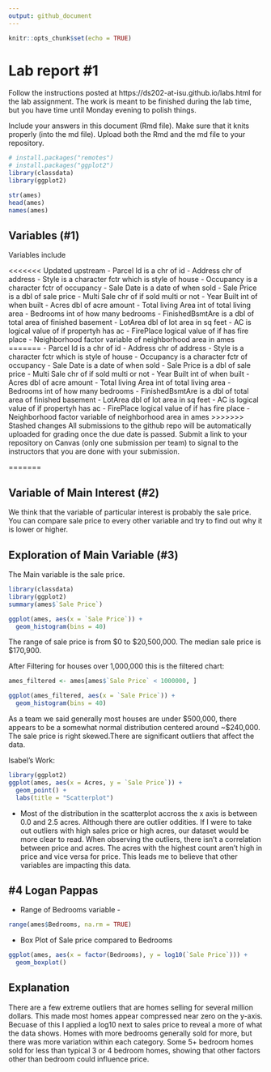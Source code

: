 ```yaml
---
output: github_document
---
```


<!-- README.md is generated from README.Rmd. Please edit the README.Rmd file -->


```r
knitr::opts_chunk$set(echo = TRUE)
```

# Lab report #1




Follow the instructions posted at https://ds202-at-isu.github.io/labs.html for the lab assignment. The work is meant to be finished during the lab time, but you have time until Monday evening to polish things.

Include your answers in this document (Rmd file). Make sure that it knits properly (into the md file). Upload both the Rmd and the md file to your repository.  

```r
# install.packages("remotes")
# install.packages("ggplot2")
library(classdata)
library(ggplot2)

str(ames)
head(ames)
names(ames)
```
## Variables (#1)
Variables include

<<<<<<< Updated upstream
- Parcel Id is a chr of id
- Address chr of address
- Style is a character fctr which is style of house
- Occupancy is a character fctr of occupancy
- Sale Date is a date of when sold
- Sale Price is a dbl of sale price
- Multi Sale chr of if sold multi or not
- Year Built int of when built
- Acres dbl of acre amount
- Total living Area int of total living area
- Bedrooms int of how many bedrooms
- FinishedBsmtAre is a dbl of total area of finished basement
- LotArea dbl of lot area in sq feet
- AC is logical value of if propertyh has ac
- FirePlace logical value of if has fire place
- Neighborhood factor variable of neighborhood area in ames
=======
 - Parcel Id is a chr of id
 - Address chr of address
 - Style is a character fctr which is style of house
 - Occupancy is a character fctr of occupancy
 - Sale Date is a date of when sold
 - Sale Price is a dbl of sale price
 - Multi Sale chr of if sold multi or not
 - Year Built int of when built
 - Acres dbl of acre amount
 - Total living Area int of total living area
 - Bedrooms int of how many bedrooms
 - FinishedBsmtAre is a dbl of total area of finished basement
 - LotArea dbl of lot area in sq feet
 - AC is logical value of if propertyh has ac
 - FirePlace logical value of if has fire place
 - Neighborhood factor variable of neighborhood area in ames
>>>>>>> Stashed changes
All submissions to the github repo will be automatically uploaded for grading once the due date is passed.
Submit a link to your repository on Canvas (only one submission per team) to signal to the instructors that you are done with your submission.

=======

## Variable of Main Interest (#2)

We think that the variable of particular interest is probably the sale price. You can compare sale price to every other variable and try to find out why it is lower or higher.



## Exploration of Main Variable (#3)

The Main variable is the sale price. 


```r
library(classdata)
library(ggplot2)
summary(ames$`Sale Price`)

ggplot(ames, aes(x = `Sale Price`)) +
  geom_histogram(bins = 40)

```
The range of sale price is from \$0 to \$20,500,000. The median sale price is $170,900.


After Filtering for houses over 1,000,000 this is the filtered chart:


```r

ames_filtered <- ames[ames$`Sale Price` < 1000000, ]

ggplot(ames_filtered, aes(x = `Sale Price`)) +
  geom_histogram(bins = 40)

```

As a team we said generally most houses are under \$500,000, there appears to be a somewhat normal distribution centered around ~\$240,000. The sale price is right skewed.There are significant outliers that affect the data.




Isabel's Work:
```r
library(ggplot2)
ggplot(ames, aes(x = Acres, y = `Sale Price`)) +
  geom_point() +
  labs(title = "Scatterplot")
```

- Most of the distribution in the scatterplot accross the x axis is between 0.0 and 2.5 acres. Although there are outlier oddities. If I were to take out outliers with high sales price or high acres, our dataset would be more clear to read. When observing the outliers, there isn't a correlation between price and acres. The acres with the highest count aren't high in price and vice versa for price. This leads me to believe that other variables are impacting this data.

## #4 Logan Pappas

- Range of Bedrooms variable -
```r
range(ames$Bedrooms, na.rm = TRUE)
```
- Box Plot of Sale price compared to Bedrooms
```r
ggplot(ames, aes(x = factor(Bedrooms), y = log10(`Sale Price`))) +
  geom_boxplot()

```

## Explanation

There are a few extreme outliers that are homes selling for several million dollars. This made most homes appear compressed near zero on the y-axis. Becuase of this I applied a log10 next to sales price to reveal a more of what the data shows. Homes with more bedrooms generally sold for more, but there was more variation within each category. Some 5+ bedroom homes sold for less than typical 3 or 4 bedroom homes, showing that other factors other than bedroom could influence price.




